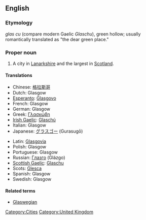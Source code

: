 ==English==
===Etymology===
{{Brythonic.}} ''glas cu'' (compare modern Gaelic ''Glaschu''), green hollow; usually romantically translated as "the dear green place."

===Proper noun===
{{wikipedia}}
{{en-proper noun}}
#A city in [[Lanarkshire]] and the largest in [[Scotland]].

====Translations====
{{trans-top|Glasgow}}
*Chinese: [[格拉斯哥]]
*Dutch: Glasgow
*[[Esperanto]]: [[Glasgovo]]
*French: Glasgow
*German: Glasgow
*Greek: [[Γλασκώβη]]
*[[Irish Gaelic]]: [[Glaschú]]
*Italian: Glasgow
*Japanese: [[グラスゴー]] (Gurasugō)
{{trans-mid}}
*Latin: [[Glasgovia]]
*Polish: Glasgow
*Portuguese: Glasgow
*Russian: [[Глазго]] (Glázgo)
*[[Scottish Gaelic]]: [[Glaschu]]
*Scots: [[Glesca]]
*Spanish: Glasgow
*Swedish: Glasgow
{{trans-bottom}}

====Related terms====
*[[Glaswegian]]

[[Category:Cities]]
[[Category:United Kingdom]]